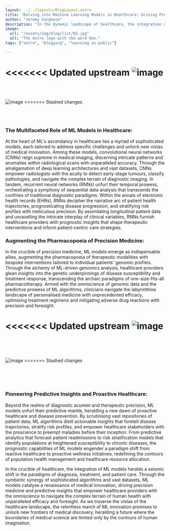```yaml
---
layout: ../../layouts/BlogLayout.astro
title: "Delving into Machine Learning Models in Healthcare: Driving Precision Medicine and Predictive Insights"
author: "Jeremy Varghese"
description: "In the dynamic landscape of healthcare, the integration of machine learning (ML) models heralds a transformative era, redefining diagnostic precision, treatment efficacy, and patient care. Today, we delve deeper into the intricate fabric of ML models and their profound impact on the healthcare industry, unravelling the mechanisms through which they drive precision medicine and predictive insights."
image:
  url: "/assets/img/blog/list/02.jpg"
  alt: "The Astro logo with the word One."
tags: ["astro", "blogging", "learning in public"]

---
```



<<<<<<< Updated upstream
<img src="/assets/images/blogs/blog2/img1.svg" alt="image"/>
=======
<img src="/assets/images/blogs/blog2/img1.svg" alt="image" style="margin: 3rem auto;"/>
>>>>>>> Stashed changes

### The Multifaceted Role of ML Models in Healthcare:

At the heart of ML's ascendancy in healthcare lies a myriad of sophisticated models, each tailored to address specific challenges and unlock new vistas of medical innovation. Among these models, convolutional neural networks (CNNs) reign supreme in medical imaging, discerning intricate patterns and anomalies within radiological scans with unparalleled accuracy. Through the amalgamation of deep learning architectures and vast datasets, CNNs empower radiologists with the acuity to detect early-stage tumours, classify pathologies, and navigate the complex terrain of diagnostic imaging. In tandem, recurrent neural networks (RNNs) unfurl their temporal prowess, orchestrating a symphony of sequential data analysis that transcends the confines of traditional diagnostic paradigms. Within the annals of electronic health records (EHRs), RNNs decipher the narrative arc of patient health trajectories, prognosticating disease progression, and stratifying risk profiles with meticulous precision. By assimilating longitudinal patient data and unravelling the intricate interplay of clinical variables, RNNs furnish healthcare providers with prognostic insights that shape therapeutic interventions and inform patient-centric care strategies.

<Quote quote={quote}/>

### Augmenting the Pharmacopoeia of Precision Medicine:

In the crucible of precision medicine, ML models emerge as indispensable allies, augmenting the pharmacopoeia of therapeutic modalities with bespoke interventions tailored to individual patients' genomic profiles. Through the alchemy of ML-driven genomics analysis, healthcare providers glean insights into the genetic underpinnings of disease susceptibility and treatment response, transcending the archaic paradigms of one-size-fits-all pharmacotherapy. Armed with the omniscience of genomic data and the predictive prowess of ML algorithms, clinicians navigate the labyrinthine landscape of personalised medicine with unprecedented efficacy, optimising treatment regimens and mitigating adverse drug reactions with precision and foresight.

<<<<<<< Updated upstream
<img src="/assets/images/blogs/blog2/img2.svg" alt="image"/>
=======
<img src="/assets/images/blogs/blog2/img2.svg" alt="image" style="margin: 4rem auto;"/>
>>>>>>> Stashed changes

### Pioneering Predictive Insights and Proactive Healthcare:

Beyond the realms of diagnostic acumen and therapeutic precision, ML models unfurl their predictive mantle, heralding a new dawn of proactive healthcare and disease prevention. By scrutinising vast repositories of patient data, ML algorithms distil actionable insights that foretell disease trajectories, stratify risk profiles, and empower healthcare stakeholders with the prescience to preempt maladies before their inception. From predictive analytics that forecast patient readmissions to risk stratification models that identify populations at heightened susceptibility to chronic diseases, the prognostic capabilities of ML models engender a paradigm shift from reactive healthcare to proactive wellness initiatives, redefining the contours of population health management and healthcare resource allocation.

In the crucible of healthcare, the integration of ML models heralds a seismic shift in the paradigms of diagnosis, treatment, and patient care. Through the symbiotic synergy of sophisticated algorithms and vast datasets, ML models catalyse a renaissance of medical innovation, driving precision medicine and predictive insights that empower healthcare providers with the omniscience to navigate the complex terrain of human health with unparalleled efficacy and foresight. As we traverse the vistas of the healthcare landscape, the relentless march of ML innovation promises to unlock new frontiers of medical discovery, heralding a future where the boundaries of medical science are limited only by the contours of human imagination.


